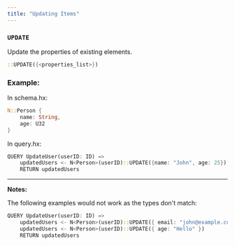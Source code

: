 ```yaml
---
title: "Updating Items"
---
```


### `UPDATE`

Update the properties of existing elements.

```rust
::UPDATE({<properties_list>})
```

### Example:

In schema.hx:

```rust
N::Person {
    name: String,
    age: U32
}
```

In query.hx:

```rust
QUERY UpdateUser(userID: ID) =>
    updatedUsers <- N<Person>(userID)::UPDATE({name: "John", age: 25})
    RETURN updatedUsers
```
---
**Notes:**

The following examples would not work as the types don't match:

```rust [expandable]
QUERY UpdateUser(userID: ID) =>
    updatedUsers <- N<Person>(userID)::UPDATE({ email: "john@example.com" })
    updatedUsers <- N<Person>(userID)::UPDATE({ age: "Hello" })
    RETURN updatedUsers
```
